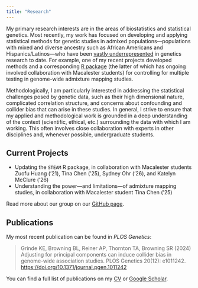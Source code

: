 ```yaml
---
title: "Research"
---
```


My primary research interests are in the areas of biostatistics and statistical genetics. Most recently, my work has focused on developing and applying statistical methods for genetic studies in admixed populations---populations with mixed and diverse ancestry such as African Americans and Hispanics/Latinos---who have been [vastly underrepresented](https://www.nature.com/articles/538161a) in genetics research to date. 
For example, one of my recent projects developed methods and a corresponding [R package](https://github.com/GrindeLab/STEAM) (the latter of which has ongoing involved collaboration with Macalester students) for controlling for multiple testing in genome-wide admixture mapping studies. 

Methodologically, I am particularly interested in addressing the statistical challenges posed by genetic data, such as their high dimensional nature, complicated correlation structure, and concerns about confounding and collider bias that can arise in these studies. 
In general, I strive to ensure that my applied and methodological work is grounded in a deep understanding of the context (scientific, ethical, etc.) surrounding the data with which I am working. 
This often involves close collaboration with experts in other disciplines and, whenever possible, undergraduate students.

## Current Projects

- Updating the `STEAM` R package, in collaboration with Macalester students Zuofu Huang ('21), Tina Chen ('25), Sydney Ohr ('26), and Katelyn McClure ('26) 
- Understanding the power---and limitations---of admixture mapping studies, in collaboration with Macalester student Tina Chen ('25)

Read more about our group on our [GitHub page](https://github.com/GrindeLab).

## Publications

My most recent publication can be found in *PLOS Genetics*:

> Grinde KE, Browning BL, Reiner AP, Thornton TA, Browning SR (2024) Adjusting for principal components can induce collider bias in genome-wide association studies. PLOS Genetics 20(12): e1011242. [https://doi.org/10.1371/journal.pgen.1011242](https://doi.org/10.1371/journal.pgen.1011242)

You can find a full list of publications on my [CV](cv/cv.pdf) or [Google Scholar](https://scholar.google.com/citations?user=-lS0yWMAAAAJ&hl=en).


<!-- reorganize into tile structure? -->